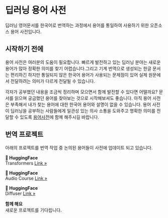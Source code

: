 # 딥러닝 용어 사전 {.unnumbered}

딥러닝 영어문서를 한국어로 번역하는 과정에서 용어를 통일하여 사용하기 위한 오픈소스 용어 사전입니다.

## 시작하기 전에

용어 사전은 여러분의 도움이 필요합니다. 빠르게 발전하고 있는 딥러닝 분야는 새로운 용어가 많아 정확한 의미를 찾기 어렵습니다.그리고 기계 번역으로 생성되는 한글 문서는 편리하긴 하지만 통일되지 않은 한국어 용어가 사용되는 문제점이 있어 실제 원문에서 전달하려는 의미가 다르게 전달될 수 있습니다.

각자가 공부했던 내용을 조금씩 정리하며 모으면서 함께 발전할 수 있다면 어떨까요? 문서를 읽으며 궁금했던 용어를 찾아보는 것으로 시작해보셔도 좋습니다. 아직 용어 사전은 부족해서 내가 찾는 용어에 대한 한국어 용어와 설명이 없을 수 있습니다. 용어 사전이 딥러닝을 공부하는 사람들에게 일관성 있는 의사 소통을 도와주고 명확한 의미를 전달할 수 있도록 [용어사전](./dictionary/glossary.qmd)에 함께 해주시길 바랍니다.


## 번역 프로젝트
아래의 프로젝트를 번역 작업 중 논의된 용어들이 사전에 업데이트 되고 있습니다.

<div>

::: {.grid}

::: {.g-col-12}
::: {.feature}
**🤗 HuggingFace**<br/>
Transformers [Link »](https://huggingface.co/docs/transformers/index)
:::
:::


::: {.g-col-12}
::: {.feature}
**🤗 HuggingFace**<br/>
Audio Course [Link »](https://huggingface.co/learn/audio-course/chapter0/introduction)
:::
:::

::: {.g-col-12}
::: {.feature}
**🤗 HuggingFace**<br/>
Diffuser [Link »](https://huggingface.co/docs/diffusers/index)
:::
:::

::: {.g-col-6}
::: {.feature}
**함께 해요**<br/>
새로운 프로젝트를 기다립니다.
:::
:::
:::

<a href="./intro.html/googleb64f32a1f0de3b5f.html"></a>
